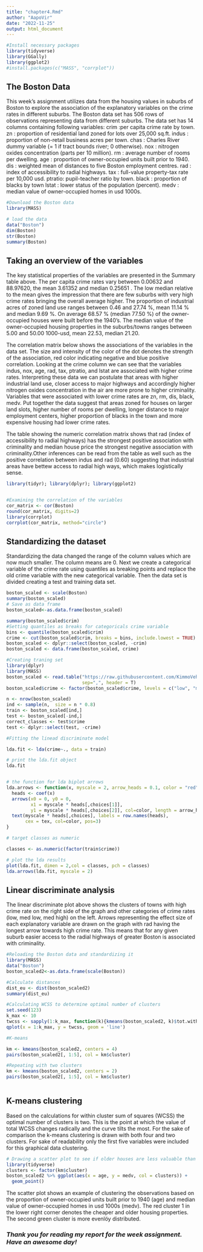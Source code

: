 ```yaml
---
title: "chapter4.Rmd"
author: "AapoVir"
date: "2022-11-25"
output: html_document
---
```


```r
#Install necessary packages
library(tidyverse) 
library(GGally)
library(ggplot2)
#install.packages(c("MASS", "corrplot"))
```

## The Boston Data

This week's assignment utilizes data from the housing values in suburbs of Boston to explore the association of the explanatory variables on the crime rates in different suburbs.
The Boston data set has 506 rows of observations representing data from different suburbs. The data set has  14 columns containing following variables:
crim   :per capita crime rate by town.
zn     : proportion of residential land zoned for lots over 25,000 sq.ft.
indus  : proportion of non-retail business acres per town.
chas   : Charles River dummy variable (= 1 if tract bounds river; 0 otherwise).
nox    : nitrogen oxides concentration (parts per 10 million).
rm     : average number of rooms per dwelling.
age    : proportion of owner-occupied units built prior to 1940.
dis    : weighted mean of distances to five Boston employment centres.
rad    : index of accessibility to radial highways.
tax    : full-value property-tax rate per 10,000 usd.
ptratio: pupil-teacher ratio by town.
black  : proportion of blacks by town
lstat  : lower status of the population (percent).
medv   : median value of owner-occupied homes in usd 1000s.



```r
#Download the Boston data
library(MASS)

# load the data
data("Boston")
dim(Boston)
str(Boston)
summary(Boston)


```

## Taking an overview of the variables

The key statistical properties of the variables are presented in the Summary table above. The per capita crime rates vary between 0.00632 and 88.97620, the mean 3.61352 and median 0.25651 . The low median relative to the mean gives the impression that there are few suburbs with very high crime rates bringing the overall average higher.
The proportion of industrial acres of zoned land use ranges between 0.46 and 27.74 %, mean 11.14 % and median 9.69 %.
On average 68.57 % (median 77.50 %) of the owner-occupied houses were built before the 1940's. 
The median value of the owner-occupied housing properties in the suburbs/towns ranges between 5.00 and 50.00 1000-usd, mean 22.53, median 21.20.

The correlation matrix below shows the associations of the variables in the data set. The size and intensity of the color of the dot denotes the strength of the association, red color indicating negative and blue positive correlation. Looking at the crime column we can see that the variables indus, nox, age, rad, tax, ptratio, and lstat are associated with higher crime rates. Interpreting these data we can postulate that areas with higher industrial land use, closer access to major highways and accordingly higher nitrogen oxides concentration in the air are more prone to higher criminality. Variables that were associated with lower crime rates are zn, rm, dis, black, medv. Put together the data suggest that areas zoned for houses on larger land slots,  higher number of rooms per dwelling, longer distance to major employment centers, higher proportion of blacks in the town and more expensive housing had lower crime rates. 

The table showing the numeric correlation matrix shows that rad (index of accessibility to radial highways) has the strongest positive association with criminality and median house price the strongest negative association with criminality.Other inferences can be read from the table as well such as the positive correlation between indus and rad (0.60) suggesting that industrial areas have bettew access to radial high ways, which makes logistically sense.

```r

library(tidyr); library(dplyr); library(ggplot2)


#Examining the correlation of the variables
cor_matrix <- cor(Boston) 
round(cor_matrix, digits=2)
library(corrplot)
corrplot(cor_matrix, method="circle")


```

## Standardizing the dataset 

Standardizing the data changed the range of the column values which are now much smaller. The column means are 0. 
Next we create a categorical variable of the crime rate using quantiles as breaking points and replace the old crime variable with the new categorical variable. Then the data set is divided creating a test and training data set.

```r

boston_scaled <- scale(Boston)
summary(boston_scaled)
# Save as data frame
boston_scaled<-as.data.frame(boston_scaled)

summary(boston_scaled$crim)
#Setting quantiles as breaks for categoricals crime variable
bins <- quantile(boston_scaled$crim)
crime <- cut(boston_scaled$crim, breaks = bins, include.lowest = TRUE)
boston_scaled <- dplyr::select(boston_scaled, -crim)
boston_scaled <- data.frame(boston_scaled, crime)

#Creating traning set
library(dplyr)
library(MASS)
boston_scaled <- read.table("https://raw.githubusercontent.com/KimmoVehkalahti/Helsinki-Open-Data-Science/master/datasets/boston_scaled.txt",
                            sep=",", header = T)
boston_scaled$crime <- factor(boston_scaled$crime, levels = c("low", "med_low", "med_high", "high"))

n <- nrow(boston_scaled)
ind <- sample(n,  size = n * 0.8)
train <- boston_scaled[ind,]
test <- boston_scaled[-ind,]
correct_classes <- test$crime
test <- dplyr::select(test, -crime)

#Fitting the linead discriminate model

lda.fit <- lda(crime~., data = train)

# print the lda.fit object
lda.fit


# the function for lda biplot arrows
lda.arrows <- function(x, myscale = 2, arrow_heads = 0.1, color = "red", tex = 0.75, choices = c(1,2)){
  heads <- coef(x)
  arrows(x0 = 0, y0 = 0, 
         x1 = myscale * heads[,choices[1]], 
         y1 = myscale * heads[,choices[2]], col=color, length = arrow_heads)
  text(myscale * heads[,choices], labels = row.names(heads), 
       cex = tex, col=color, pos=3)
}

# target classes as numeric

classes <- as.numeric(factor(train$crime))

# plot the lda results
plot(lda.fit, dimen = 2,col = classes, pch = classes)
lda.arrows(lda.fit, myscale = 2)
```

## Linear discriminate analysis

The linear discriminate plot above shows the clusters of towns with high crime rate on the right side of the graph and other categories of crime rates (low, med low, med high) on the left. Arrows representing the effect size of each explanatory variable are drawn on the graph with rad having the longest arrow towards high crime rate. This means that for any given suburb easier access to the radial highways of greater Boston is associated with criminality.


```r

#Reloading the Boston data and standardizing it
library(MASS)
data("Boston")
boston_scaled2<-as.data.frame(scale(Boston))

#Calculate distances
dist_eu <- dist(boston_scaled2)
summary(dist_eu)

#Calculating WCSS to determine optimal number of clusters
set.seed(123)
k_max <- 10
twcss <- sapply(1:k_max, function(k){kmeans(boston_scaled2, k)$tot.withinss})
qplot(x = 1:k_max, y = twcss, geom = 'line')

#K-means

km <- kmeans(boston_scaled2, centers = 4)
pairs(boston_scaled2[, 1:5], col = km$cluster)

#Repeating with two clusters
km <- kmeans(boston_scaled2, centers = 2)
pairs(boston_scaled2[, 1:5], col = km$cluster)



```

## K-means clustering

Based on the calculations for within cluster sum of squares (WCSS) the optimal number of clusters is two. This is the point at which the value of total WCSS changes radically and the curve tilts the most. For the sake of comparison the k-means clustering is drawn with both four and two clusters. For sake of readability only the first five variables were included for this graphical data clustering. 

```r
# Drawing a scatter plot to see if older houses are less valuable than new ones
library(tidyverse)
clusters <- factor(km$cluster)
boston_scaled2 %>% ggplot(aes(x = age, y = medv, col = clusters)) +
  geom_point()

````

The scatter plot shows an example of clustering the observations based on the proportion of owner-occupied units built prior to 1940 (age) and median value of owner-occupied homes in usd 1000s (medv). The red cluster 1 in the lower right corner denotes the cheaper and older housing properties. The second green cluster is more evenlöy distributed.

### *Thank you for reading my report for the week assignment. Have an awesome day!*
